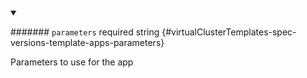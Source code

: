 
<details className="config-field" data-expandable="false" open>
<summary>

####### `parameters` <span className="config-field-required" data-required="false">required</span> <span className="config-field-type">string</span> <span className="config-field-default"></span> <span className="config-field-enum"></span> {#virtualClusterTemplates-spec-versions-template-apps-parameters}

Parameters to use for the app

</summary>



</details>
